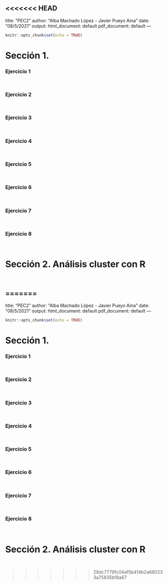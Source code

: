 <<<<<<< HEAD
---
title: "PEC2"
author: "Alba Machado López - Javier Pueyo Aina"
date: "08/5/2021"
output:
  html_document: default
  pdf_document: default
---

```r
knitr::opts_chunk$set(echo = TRUE)
```

# Sección 1.

### Ejercicio 1

```r

```

```r

```


### Ejercicio 2

```r

```

```r

```

### Ejercicio 3

```r

```

```r

```

### Ejercicio 4

```r

```

```r

```

### Ejercicio 5

```r

```

```r

```

### Ejercicio 6

```r

```

```r

```

### Ejercicio 7

```r

```

```r

```

### Ejercicio 8

```r

```

```r

```


# Sección 2. Análisis cluster con R


```r

```


```r

```





=======
---
title: "PEC2"
author: "Alba Machado López - Javier Pueyo Aina"
date: "08/5/2021"
output:
  html_document: default
  pdf_document: default
---

```r
knitr::opts_chunk$set(echo = TRUE)
```

# Sección 1.

### Ejercicio 1

```r

```

```r

```


### Ejercicio 2

```r

```

```r

```

### Ejercicio 3

```r

```

```r

```

### Ejercicio 4

```r

```

```r

```

### Ejercicio 5

```r

```

```r

```

### Ejercicio 6

```r

```

```r

```

### Ejercicio 7

```r

```

```r

```

### Ejercicio 8

```r

```

```r

```


# Sección 2. Análisis cluster con R


```r

```


```r

```





>>>>>>> 28dc7779fc04af5b414b2a660233a75835bf8a67
